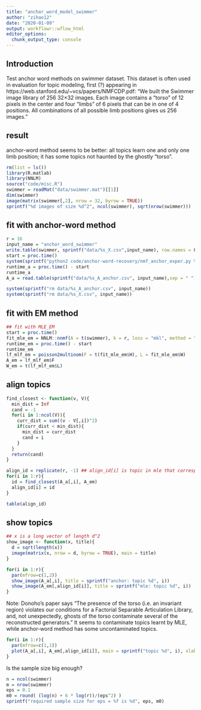 ```yaml
---
title: "anchor_word_model_swimmer"
author: "zihao12"
date: "2020-01-09"
output: workflowr::wflow_html
editor_options:
  chunk_output_type: console
---
```


## Introduction
Test anchor word methods on swimmer dataset. This dataset is often used in evaluation for topic modeling, first (?) appearing in https://web.stanford.edu/~vcs/papers/NMFCDP.pdf: "We built the Swimmer image library of 256 32×32 images. Each image contains a “torso”
of 12 pixels in the center and four “limbs” of 6 pixels that can be in one of 4 positions. All
combinations of all possible limb positions gives us 256 images." 

## result
anchor-word method seems to be better: all topics learn one and only one limb position; it has some topics not haunted by the ghostly "torso".

```r
rm(list = ls())
library(R.matlab)
library(NNLM)
source("code/misc.R")
swimmer = readMat("data/swimmer.mat")[[1]]
dim(swimmer)
image(matrix(swimmer[,2], nrow = 32, byrow = TRUE))
sprintf("%d images of size %d^2", ncol(swimmer), sqrt(nrow(swimmer)))
```

## fit with anchor-word method
```r
r = 16
input_name = "anchor_word_swimmer"
write.table(swimmer, sprintf("data/%s_X.csv",input_name), row.names = FALSE, col.names = FALSE)
start = proc.time()
system(sprintf("python2 code/anchor-word-recovery/nmf_anchor_exper.py %s %d", input_name, r))
runtime_a = proc.time() - start
runtime_a
A_a = read.table(sprintf("data/%s_A_anchor.csv", input_name),sep = " ")

system(sprintf("rm data/%s_A_anchor.csv", input_name))
system(sprintf("rm data/%s_X.csv", input_name))
```

## fit with EM method
```r
## fit with MLE_EM
start = proc.time()
fit_mle_em = NNLM::nnmf(A = t(swimmer), k = r, loss = "mkl", method = "scd", max.iter = 5000, rel.tol = 1e-20)
runtime_em = proc.time() - start
runtime_em
lf_mlf_em = poisson2multinom(F = t(fit_mle_em$H), L = fit_mle_em$W)
A_em = lf_mlf_em$F
W_em = t(lf_mlf_em$L)
```


## align topics
```r
find_closest <- function(v, V){
  min_dist = Inf
  cand = -1
  for(i in 1:ncol(V)){
    curr_dist = sum((v - V[,i])^2)
    if(curr_dist < min_dist){
      min_dist = curr_dist
      cand = i
    }
  }
  return(cand)
}

align_id = replicate(r, -1) ## align_id[i] is topic in mle that corresponds to topic_i in anchor-word
for(i in 1:r){
  id = find_closest(A_a[,i], A_em)
  align_id[i] = id
}

table(align_id)
```


## show topics
```r
## x is a long vector of length d^2
show_image <- function(x, title){
  d = sqrt(length(x))
  image(matrix(x, nrow = d, byrow = TRUE), main = title)
}

for(i in 1:r){
  par(mfrow=c(1,2))
  show_image(A_a[,i], title = sprintf("anchor: topic %d", i))
  show_image(A_em[,align_id[i]], title = sprintf("mle: topic %d", i))
}
```

Note: Donoho's paper says "The presence
of the torso (i.e. an invariant region) violates our conditions for a Factorial Separable
Articulation Library, and, not unexpectedly, ghosts of the torso contaminate several of the
reconstructed generators." It seems to contaminate topics learnt by MLE, while anchor-word method has some uncontaminated topics. 

```r
for(i in 1:r){
  par(mfrow=c(1,1))
  plot(A_a[,i], A_em[,align_id[i]], main = sprintf("topic %d", i), xlab = "anchor word", ylab = "mle")
}
```



Is the sample size big enough?
```r
n = ncol(swimmer)
m = nrow(swimmer)
eps = 0.1
m0 = round( (log(n) + 6 * log(r))/(eps^2) )
sprintf("required sample size for eps = %f is %d", eps, m0)
```

